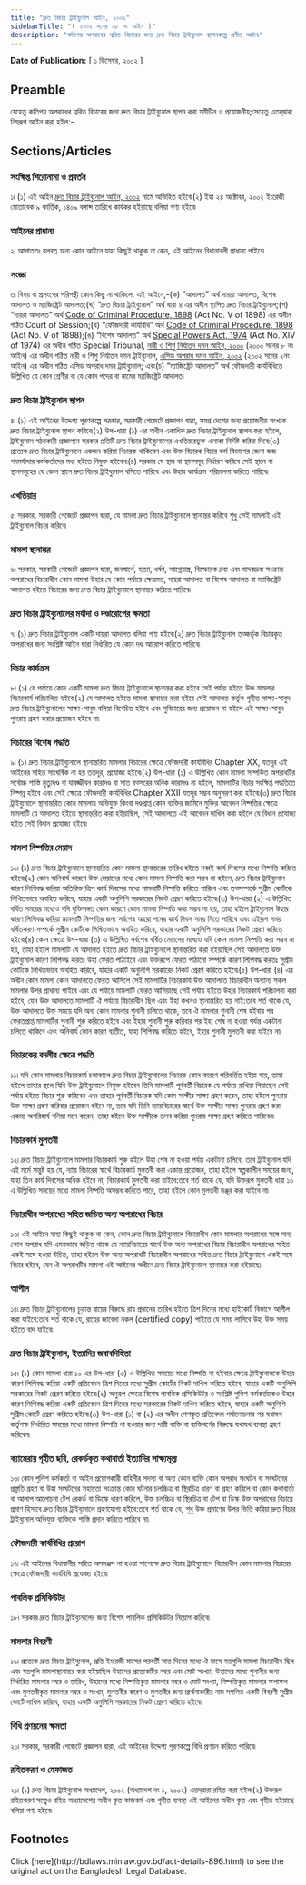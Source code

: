 ```yaml
---
title: "দ্রুত বিচার ট্রাইব্যুনাল আইন, ২০০২"
sidebarTitle: "( ২০০২ সনের ২৮ নং আইন )"
description: "কতিপয় অপরাধের ত্বরিত বিচারের জন্য দ্রুত বিচার ট্রাইব্যুনাল স্থাপনকল্পে প্রণীত আইন৷"
---
```


**Date of Publication:** [ ১ ডিসেম্বর, ২০০২ ]

## Preamble

যেহেতু কতিপয় অপরাধের ত্বরিত বিচারের জন্য দ্রুত বিচার ট্রাইব্যুনাল স্থাপন করা সমীচীন ও প্রয়োজনীয়;সেহেতু এতদ্‌দ্বারা নিম্নরূপ আইন করা হইল:-

## Sections/Articles

### সংক্ষিপ্ত শিরোনামা ও প্রবর্তন

১৷ (১) এই আইন [দ্রুত বিচার ট্রাইব্যুনাল আইন, ২০০২](/act-896.html "দ্রুত বিচার ট্রাইব্যুনাল আইন, ২০০২") নামে অভিহিত হইবে৷(২) ইহা ২৪ অক্টোবর, ২০০২ ইংরেজী মোতাবেক ৯ কার্তিক, ১৪০৯ বঙ্গাব্দ তারিখে কার্যকর হইয়াছে বলিয়া গণ্য হইবে৷

### আইনের প্রাধান্য

২৷ আপাততঃ বলবত্ অন্য কোন আইনে যাহা কিছুই থাকুক না কেন, এই আইনের বিধানাবলী প্রাধান্য পাইবে৷

### সংজ্ঞা

৩৷ বিষয় বা প্রসংগের পরিপন্থী কোন কিছু না থাকিলে, এই আইনে,-(ক) “আদালত” অর্থ দায়রা আদালত, বিশেষ আদালত ও ম্যাজিষ্ট্রেট আদালত;(খ) “দ্রুত বিচার ট্রাইব্যুনাল” অর্থ ধারা ৪ এর অধীন স্থাপিত দ্রুত বিচার ট্রাইব্যুনাল;(গ) “দায়রা আদালত” অর্থ [Code of Criminal Procedure, 1898](/act-75.html "Code of Criminal Procedure, 1898") (Act No. V of 1898) এর অধীন গঠিত Court of Session;(ঘ) “ফৌজদারী কার্যবিধি” অর্থ [Code of Criminal Procedure, 1898](/act-75.html "Code of Criminal Procedure, 1898") (Act No. V of 1898);(ঙ) “বিশেষ আদালত” অর্থ [Special Powers Act, 1974](/act-462.html "Special Powers Act, 1974") (Act No. XIV of 1974) এর অধীন গঠিত Special Tribunal, [নারী ও শিশু নির্যাতন দমন আইন, ২০০০](/act-835.html "নারী ও শিশু নির্যাতন দমন আইন, ২০০০") (২০০০ সনের ৮ নং আইন) এর অধীন গঠিত নারী ও শিশু নির্যাতন দমন ট্রাইব্যুনাল, [এসিড অপরাধ দমন আইন, ২০০২](/act-883.html "এসিড অপরাধ দমন আইন, ২০০২") (২০০২ সনের ২নং আইন) এর অধীন গঠিত এসিড অপরাধ দমন ট্রাইব্যুনাল; এবং(চ) “ম্যাজিষ্ট্রেট আদালত” অর্থ ফৌজদারী কার্যবিধিতে উল্লিখিত যে কোন শ্রেণীর বা যে কোন পদের বা নামের ম্যাজিষ্ট্রেট আদালত৷

### দ্রুত বিচার ট্রাইব্যুনাল স্থাপন

৪৷ (১) এই আইনের উদ্দেশ্য পূরণকল্পে সরকার, সরকারী গেজেটে প্রজ্ঞাপন দ্বারা, সমগ্র দেশের জন্য প্রয়োজনীয় সংখ্যক দ্রুত বিচার ট্রাইব্যুনাল স্থাপন করিবে৷(২) উপ-ধারা (১) এর অধীন একাধিক দ্রুত বিচার ট্রাইব্যুনাল স্থাপন করা হইলে, ট্রাইব্যুনাল গঠনকারী প্রজ্ঞাপনে সরকার প্রতিটি দ্রুত বিচার ট্রাইব্যুনালের এখতিয়ারভুক্ত এলাকা নির্দিষ্ট করিয়া দিবে৷(৩) প্রত্যেক দ্রুত বিচার ট্রাইব্যুনালে একজন করিয়া বিচারক থাকিবেন এবং উক্ত বিচারক বিচার কর্ম বিভাগের জেলা জজ পদমর্যাদার কর্মকর্তাদের মধ্য হইতে নিযুক্ত হইবেন৷(৪) সরকার যে স্থান বা স্থানসমূহ নির্ধারণ করিবে সেই স্থানে বা স্থানসমূহের যে কোন স্থানে দ্রুত বিচার ট্রাইব্যুনাল বসিতে পারিবে এবং উহার কার্যক্রম পরিচালনা করিতে পারিবে৷

### এখতিয়ার

৫৷ সরকার, সরকারী গেজেটে প্রজ্ঞাপন দ্বারা, যে মামলা দ্রুত বিচার ট্রাইব্যুনালে স্থানান্তর করিবে শুধু সেই মামলাই এই ট্রাইব্যুনাল বিচার করিবে৷

### মামলা স্থানান্তর

৬৷ সরকার, সরকারী গেজেটে প্রজ্ঞাপন দ্বারা, জনস্বার্থে, হত্যা, ধর্ষণ, আগ্নেয়াস্ত্র, বিস্ফোরক দ্রব্য এবং মাদকদ্রব্য সংক্রান্ত অপরাধের বিচারাধীন কোন মামলা উহার যে কোন পর্যায়ে ক্ষেত্রমত, দায়রা আদালত বা বিশেষ আদালত বা ম্যাজিষ্ট্রেট আদালত হইতে বিচারের জন্য দ্রুত বিচার ট্রাইব্যুনালে স্থানান্তর করিতে পারিবে৷

### দ্রুত বিচার ট্রাইব্যুনালের মর্যাদা ও দণ্ডারোপের ক্ষমতা

৭৷ (১) দ্রুত বিচার ট্রাইব্যুনাল একটি দায়রা আদালত বলিয়া গণ্য হইবে৷(২) দ্রুত বিচার ট্রাইব্যুনাল তত্কর্তৃক বিচারকৃত অপরাধের জন্য সংশ্লিষ্ট আইন দ্বারা নির্ধারিত যে কোন দণ্ড আরোপ করিতে পারিবে৷

### বিচার কার্যক্রম

৮৷ (১) যে পর্যায়ে কোন একটি মামলা দ্রুত বিচার ট্রাইব্যুনালে স্থানান্তর করা হইবে সেই পর্যায় হইতে উক্ত মামলার বিচারকার্য পরিচালিত হইবে৷(২) যে আদালত হইতে মামলা স্থানান্তর করা হইবে সেই আদালত কর্তৃক গৃহীত সাক্ষ্য-সাবুদ দ্রুত বিচার ট্রাইব্যুনালের সাক্ষ্য-সাবুদ বলিয়া বিবেচিত হইবে এবং সুবিচারের জন্য প্রয়োজন না হইলে এই সাক্ষ্য-সাবুদ পুনরায় গ্রহণ করার প্রয়োজন হইবে না৷

### বিচারের বিশেষ পদ্ধতি

৯৷ (১) দ্রুত বিচার ট্রাইব্যুনালে স্থানান্তরিত মামলার বিচারের ক্ষেত্রে ফৌজদারী কার্যবিধির Chapter XX, যতদূর এই আইনের সহিত সাংঘর্ষিক না হয় ততদূর, প্রযোজ্য হইবে৷(২) উপ-ধারা (১) এ উল্লিখিত কোন মামলা সম্পর্কিত অপরাধটির সর্বোচ্চ শাস্তি মৃত্যুদণ্ড বা যাবজ্জীবন কারাদণ্ড বা সাত বত্সরের অধিক কারাদণ্ড না হইলে, মামলাটির বিচার সংক্ষিপ্ত পদ্ধতিতে নিষ্পন্ন হইবে এবং সেই ক্ষেত্রে ফৌজদারী কার্যবিধির Chapter XXII যতদূর সম্ভব অনুসরণ করা হইবে৷(৩) দ্রুত বিচার ট্রাইব্যুনালে স্থানান্তরিত কোন মামলায় অভিযুক্ত কিংবা দণ্ডপ্রাপ্ত কোন ব্যক্তির জামিনে মুক্তির আবেদন নিষ্পত্তির ক্ষেত্রে মামলাটি যে আদালত হইতে স্থানান্তরিত করা হইয়াছিল, সেই আদালতে এই আবেদন দাখিল করা হইলে যে বিধান প্রযোজ্য হইত সেই বিধান প্রযোজ্য হইবে৷

### মামলা নিষ্পত্তির মেয়াদ

১০৷ (১) দ্রুত বিচার ট্রাইব্যুনালে স্থানান্তরিত কোন মামলা স্থানান্তরের তারিখ হইতে নব্বই কার্য দিবসের মধ্যে নিষ্পত্তি করিতে হইবে৷(২) কোন অনিবার্য কারণে উক্ত মেয়াদের মধ্যে কোন মামলা নিষ্পত্তি করা সম্ভব না হইলে, দ্রুত বিচার ট্রাইব্যুনাল কারণ লিপিবদ্ধ করিয়া অতিরিক্ত ত্রিশ কার্য দিবসের মধ্যে মামলাটি নিষ্পত্তি করিতে পারিবে এবং তত্সম্পর্কে সুপ্রীম কোর্টকে লিখিতভাবে অবহিত করিবে, যাহার একটি অনুলিপি সরকারের নিকট প্রেরণ করিতে হইবে৷(৩) উপ-ধারা (২) এ উল্লিখিত বর্ধিত সময়ের মধ্যেও যদি যুক্তিসঙ্গত কোন কারণে কোন মামলা নিষ্পত্তি করা সম্ভব না হয়, তাহা হইলে ট্রাইব্যুনাল উহার কারণ লিপিবদ্ধ করিয়া মামলাটি নিষ্পত্তির জন্য সর্বশেষ আরো পনের কার্য দিবস সময় নিতে পারিবে এবং এইরূপ সময় বর্ধিতকরণ সম্পর্কে সুপ্রীম কোর্টকে লিখিতভাবে অবহিত করিবে, যাহার একটি অনুলিপি সরকারের নিকট প্রেরণ করিতে হইবে৷(৪) কোন ক্ষেত্রে উপ-ধারা (৩) এ উল্লিখিত সর্বশেষ বর্ধিত মেয়াদের মধ্যেও যদি কোন মামলা নিষ্পত্তি করা সম্ভব না হয়, তাহা হইলে মামলাটি যে আদালত হইতে দ্রুত বিচার ট্রাইব্যুনালে স্থানান্তরিত করা হইয়াছিল সেই আদালতে উক্ত ট্রাইব্যুনাল কারণ লিপিবদ্ধ করতঃ উহা ফেরত পাঠাইবে এবং উক্তরূপে ফেরত পাঠানো সম্পর্কে কারণ লিপিবদ্ধ করতঃ সুপ্রীম কোর্টকে লিখিতভাবে অবহিত করিবে, যাহার একটি অনুলিপি সরকারের নিকট প্রেরণ করিতে হইবে৷(৫) উপ-ধারা (৪) এর অধীন কোন মামলা কোন আদালতে ফেরত আসিলে সেই মামলাটির বিচারকার্য উক্ত আদালতে বিচারাধীন অন্যান্য সকল মামলার উপর প্রাধান্য পাইবে এবং যে পর্যায়ে মামলাটি ফেরত আসিয়াছে সেই পর্যায় হইতে উহার বিচারকার্য পরিচালনা করা হইবে, যেন উক্ত আদালতে মামলাটি ঐ পর্যায়ে বিচারাধীন ছিল এবং ইহা কখনও স্থানান্তরিত হয় নাই:তবে শর্ত থাকে যে, উক্ত আদালতে উক্ত সময়ে যদি অন্য কোন মামলার শুনানী চলিতে থাকে, তবে ঐ মামলার শুনানী শেষ হইবার পর ফেরতপ্রাপ্ত মামলাটির শুনানী শুরু করিতে হইবে এবং ইহার শুনানী শুরু করিবার পর ইহা শেষ না হওয়া পর্যন্ত একটানা চলিতে থাকিবে এবং অনিবার্য কোন কারণ ব্যতীত, যাহা লিপিবদ্ধ করিতে হইবে, ইহার শুনানী মুলতবী করা যাইবে না৷

### বিচারকের বদলীর ক্ষেত্রে পদ্ধতি

১১৷ যদি কোন মামলার বিচারকার্য চলাকালে দ্রুত বিচার ট্রাইব্যুনালের বিচারক কোন কারণে পরিবর্তিত হইয়া যায়, তাহা হইলে তাহার স্থলে যিনি উক্ত ট্রাইব্যুনালে নিযুক্ত হইবেন তিনি মামলাটি পূর্ববর্তী বিচারক যে পর্যায়ে রাখিয়া গিয়াছেন সেই পর্যায় হইতে বিচার শুরু করিবেন এবং তাহার পূর্ববর্তী বিচারক যদি কোন সাক্ষীর সাক্ষ্য গ্রহণ করেন, তাহা হইলে পুনরায় উক্ত সাক্ষ্য গ্রহণ করিবার প্রয়োজন হইবে না, তবে যদি তিনি ন্যায়বিচারের স্বার্থে উক্ত সাক্ষীর সাক্ষ্য পুনরায় গ্রহণ করা একান্ত অপরিহার্য বলিয়া মনে করেন, তাহা হইলে উক্ত সাক্ষীকে তলব করিয়া পুনরায় সাক্ষ্য গ্রহণ করিতে পারিবেন৷

### বিচারকার্য মুলতবী

১২৷ দ্রুত বিচার ট্রাইব্যুনালে মামলার বিচারকার্য শুরু হইলে উহা শেষ না হওয়া পর্যন্ত একটানা চলিবে, তবে ট্রাইব্যুনাল যদি এই মর্মে সন্তুষ্ট হয় যে, ন্যায় বিচারের স্বার্থে বিচারকার্য মুলতবী করা একান্ত প্রয়োজন, তাহা হইলে স্বল্পকালীন সময়ের জন্য, যাহা তিন কার্য দিবসের অধিক হইবে না, বিচারকার্য মুলতবী করা যাইবে:তবে শর্ত থাকে যে, যদি উক্তরূপ মুলতবী ধারা ১০ এ উল্লিখিত সময়ের মধ্যে মামলা নিষ্পত্তি অসম্ভব করিতে পারে, তাহা হইলে কোন মুলতবী মঞ্জুর করা যাইবে না৷

### বিচারাধীন অপরাধের সহিত জড়িত অন্য অপরাধের বিচার

১৩৷ এই আইনে যাহা কিছুই থাকুক না কেন, কোন দ্রুত বিচার ট্রাইব্যুনালে বিচারাধীন কোন মামলার অপরাধের সঙ্গে অন্য কোন অপরাধ যদি এমনভাবে জড়িত থাকে যে ন্যায়বিচারের স্বার্থে উক্ত অন্য অপরাধের বিচার বিচারাধীন অপরাধের সহিত একই সঙ্গে হওয়া উচিত, তাহা হইলে উক্ত অন্য অপরাধটি বিচারাধীন অপরাধের সহিত দ্রুত বিচার ট্রাইব্যুনালে একই সঙ্গে বিচার হইবে, যেন ঐ অপরাধটির মামলা এই আইনের অধীনে দ্রুত বিচার ট্রাইব্যুনালে স্থানান্তর করা হইয়াছে৷

### আপীল

১৪৷ দ্রুত বিচার ট্রাইব্যুনালের চূড়ান্ত রায়ের বিরুদ্ধে রায় প্রদানের তারিখ হইতে ত্রিশ দিনের মধ্যে হাইকোর্ট বিভাগে আপীল করা যাইবে:তবে শর্ত থাকে যে, রায়ের জাবেদা নকল (certified copy) পাইতে যে সময় লাগিবে উহা উক্ত সময় হইতে বাদ যাইবে৷

### দ্রুত বিচার ট্রাইব্যুনাল, ইত্যাদির জবাবদিহিতা

১৫৷ (১) কোন মামলা ধারা ১০ এর উপ-ধারা (৩) এ উল্লিখিত সময়ের মধ্যে নিষ্পত্তি না হইবার ক্ষেত্রে ট্রাইব্যুনালকে উহার কারণ লিপিবদ্ধ করিয়া একটি প্রতিবেদন ত্রিশ দিনের মধ্যে সুপ্রীম কোর্টের নিকট দাখিল করিতে হইবে, যাহার একটি অনুলিপি সরকারের নিকট প্রেরণ করিতে হইবে৷(২) অনুরূপ ক্ষেত্রে বিশেষ পাবলিক প্রসিকিউটর ও সংশ্লিষ্ট পুলিশ কর্মকর্তাকেও উহার কারণ লিপিবদ্ধ করিয়া একটি প্রতিবেদন ত্রিশ দিনের মধ্যে সরকারের নিকট দাখিল করিতে হইবে, যাহার একটি অনুলিপি সুপ্রীম কোর্টে প্রেরণ করিতে হইবে৷(৩) উপ-ধারা (১) বা (২) এর অধীন পেশকৃত প্রতিবেদন পর্যালোচনার পর যথাযথ কর্তৃপক্ষ নির্ধারিত সময়ের মধ্যে মামলা নিষ্পত্তি না হওয়ার জন্য দায়ী ব্যক্তি বা ব্যক্তিবর্গের বিরুদ্ধে যথাযথ ব্যবস্থা গ্রহণ করিবেন৷

### ক্যামেরায় গৃহীত ছবি, রেকর্ডকৃত কথাবার্তা ইত্যাদির সাক্ষ্যমূল্য

১৬৷ কোন পুলিশ কর্মকর্তা বা আইন প্রয়োগকারী বাহিনীর সদস্য বা অন্য কোন ব্যক্তি কোন অপরাধ সংঘটন বা সংঘটনের প্রস্তুতি গ্রহণ বা উহা সংঘটনের সহায়তা সংক্রান্ত কোন ঘটনার চলচ্চিত্র বা স্থিরচিত্র ধারণ বা গ্রহণ করিলে বা কোন কথাবার্তা বা আলাপ আলোচনা টেপ রেকর্ড বা ডিস্কে ধারণ করিলে, উক্ত চলচ্চিত্র বা স্থিরচিত্র বা টেপ বা ডিস্ক উক্ত অপরাধের বিচারে প্রমাণ হিসাবে দ্রুত বিচার ট্রাইব্যুনালে গ্রহণযোগ্য হইবে:তবে শর্ত থাকে যে, শুধু উক্ত প্রমাণের উপর ভিত্তি করিয়া দ্রুত বিচার ট্রাইব্যুনাল অভিযুক্ত ব্যক্তিকে শাস্তি প্রদান করিতে পারিবে না৷

### ফৌজদারী কার্যবিধির প্রয়োগ

১৭৷ এই আইনের বিধাবালীর সহিত অসমঞ্জস না হওয়া সাপেক্ষে দ্রুত বিচার ট্রাইব্যুনালে বিচারাধীন কোন মামলার বিচারের ক্ষেত্রে ফৌজদারী কার্যবিধি প্রযোজ্য হইবে৷

### পাবলিক প্রসিকিউটর

১৮৷ সরকার দ্রুত বিচার ট্রাইব্যুনালের জন্য বিশেষ পাবলিক প্রসিকিউটর নিয়োগ করিবে৷

### মামলার বিবরণী

১৯৷ প্রত্যেক দ্রুত বিচার ট্রাইব্যুনাল, প্রতি ইংরেজী মাসের পরবর্তী সাত দিনের মধ্যে ঐ মাসে যতগুলি মামলা বিচারাধীন ছিল এবং যতগুলি মামলাস্থানান্তর করা হইয়াছিল উহাদের প্রত্যেকটির নম্বর এবং মোট সংখ্যা, উহাদের মধ্যে শুনানীর জন্য নির্ধারিত মামলার নম্বর ও তারিখ, উহাদের মধ্যে নিষ্পত্তিকৃত মামলার নম্বর ও মোট সংখ্যা, নিষ্পত্তিকৃত মামলার ফলাফল এবং মুলতবীকৃত মামলার নম্বর ও সংখ্যা, মুলতবীর কারণ ও মুলতবীর জন্য প্রার্থনাকারীর নাম সম্বলিত একটি বিবরণী সুপ্রীম কোর্টে দাখিল করিবে, যাহার একটি অনুলিপি সরকারের নিকট প্রেরণ করিতে হইবে৷

### বিধি প্রণয়নের ক্ষমতা

২০৷ সরকার, সরকারী গেজেটে প্রজ্ঞাপন দ্বারা, এই আইনের উদ্দেশ্য পূরণকল্পে বিধি প্রণয়ন করিতে পারিবে৷

### রহিতকরণ ও হেফাজত

২১৷ (১) দ্রুত বিচার ট্রাইব্যুনাল অধ্যাদেশ, ২০০২ (অধ্যাদেশ নং ১, ২০০২) এতদ্‌দ্বারা রহিত করা হইল৷(২) উক্তরূপ রহিতকরণ সত্ত্বেও রহিত অধ্যাদেশের অধীন কৃত কাজকর্ম এবং গৃহীত ব্যবস্থা এই আইনের অধীন কৃত এবং গৃহীত হইয়াছে বলিয়া গণ্য হইবে৷

## Footnotes

<Note>
  Click [here](http://bdlaws.minlaw.gov.bd/act-details-896.html) to see the original act on the Bangladesh Legal Database.
</Note>
